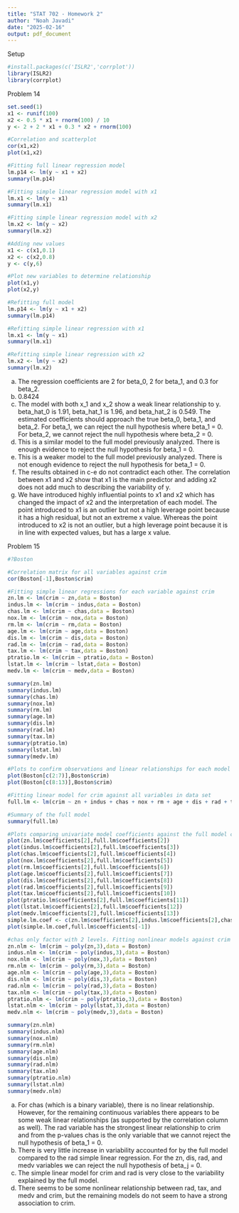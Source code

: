 ---
title: "STAT 702 - Homework 2"
author: "Noah Javadi"
date: "2025-02-16"
output: pdf_document
---

Setup
```{r setup, include=FALSE}
#install.packages(c('ISLR2','corrplot'))
library(ISLR2)
library(corrplot)

```
Problem 14
```{r p14}
set.seed(1)
x1 <- runif(100)
x2 <- 0.5 * x1 + rnorm(100) / 10
y <- 2 + 2 * x1 + 0.3 * x2 + rnorm(100)

#Correlation and scatterplot
cor(x1,x2)
plot(x1,x2)

#Fitting full linear regression model
lm.p14 <- lm(y ~ x1 + x2)
summary(lm.p14)

#Fitting simple linear regression model with x1
lm.x1 <- lm(y ~ x1)
summary(lm.x1)

#Fitting simple linear regression model with x2
lm.x2 <- lm(y ~ x2)
summary(lm.x2)

#Adding new values
x1 <- c(x1,0.1)
x2 <- c(x2,0.8)
y <- c(y,6)

#Plot new variables to determine relationship
plot(x1,y)
plot(x2,y)

#Refitting full model
lm.p14 <- lm(y ~ x1 + x2)
summary(lm.p14)

#Refitting simple linear regression with x1
lm.x1 <- lm(y ~ x1)
summary(lm.x1)

#Refitting simple linear regression with x2
lm.x2 <- lm(y ~ x2)
summary(lm.x2)
```
a) The regression coefficients are 2 for beta_0, 2 for beta_1, and 0.3 for beta_2.
b) 0.8424
c) The model with both x_1 and x_2 show a weak linear relationship to y. beta_hat_0 is 1.91, beta_hat_1 is 1.96, and beta_hat_2 is 0.549. The estimated coefficients should approach the true beta_0, beta_1, and beta_2. For beta_1, we can reject the null hypothesis where beta_1 = 0. For beta_2, we cannot reject the null hypothesis where beta_2 = 0.
d) This is a similar model to the full model previously analyzed. There is enough evidence to reject the null hypothesis for beta_1 = 0. 
e) This is a weaker model to the full model previously analyzed. There is not enough evidence to reject the null hypothesis for beta_1 = 0.
f) The results obtained in c-e do not contradict each other. The correlation between x1 and x2 show that x1 is the main predictor and adding x2 does not add much to describing the variability of y.
g) We have introduced highly influential points to x1 and x2 which has changed the impact of x2 and the interpretation of each model. The point introduced to x1 is an outlier but not a high leverage point because it has a high residual, but not an extreme x value. Whereas the point introduced to x2 is not an outlier, but a high leverage point because it is in line with expected values, but has a large x value.

Problem 15
```{r p15}
#?Boston

#Correlation matrix for all variables against crim
cor(Boston[-1],Boston$crim)

#Fitting simple linear regressions for each variable against crim
zn.lm <- lm(crim ~ zn,data = Boston)
indus.lm <- lm(crim ~ indus,data = Boston)
chas.lm <- lm(crim ~ chas,data = Boston)
nox.lm <- lm(crim ~ nox,data = Boston)
rm.lm <- lm(crim ~ rm,data = Boston)
age.lm <- lm(crim ~ age,data = Boston)
dis.lm <- lm(crim ~ dis,data = Boston)
rad.lm <- lm(crim ~ rad,data = Boston)
tax.lm <- lm(crim ~ tax,data = Boston)
ptratio.lm <- lm(crim ~ ptratio,data = Boston)
lstat.lm <- lm(crim ~ lstat,data = Boston)
medv.lm <- lm(crim ~ medv,data = Boston)

summary(zn.lm)
summary(indus.lm)
summary(chas.lm)
summary(nox.lm)
summary(rm.lm)
summary(age.lm)
summary(dis.lm)
summary(rad.lm)
summary(tax.lm)
summary(ptratio.lm)
summary(lstat.lm)
summary(medv.lm)

#Plots to confirm observations and linear relationships for each model against crim
plot(Boston[c(2:7)],Boston$crim)
plot(Boston[c(8:13)],Boston$crim)

#Fitting linear model for crim against all variables in data set
full.lm <- lm(crim ~ zn + indus + chas + nox + rm + age + dis + rad + tax + ptratio + lstat + medv,data = Boston)

#Summary of the full model
summary(full.lm)

#Plots comparing univariate model coefficients against the full model coefficients
plot(zn.lm$coefficients[2],full.lm$coefficients[2])
plot(indus.lm$coefficients[2],full.lm$coefficients[3])
plot(chas.lm$coefficients[2],full.lm$coefficients[4])
plot(nox.lm$coefficients[2],full.lm$coefficients[5])
plot(rm.lm$coefficients[2],full.lm$coefficients[6])
plot(age.lm$coefficients[2],full.lm$coefficients[7])
plot(dis.lm$coefficients[2],full.lm$coefficients[8])
plot(rad.lm$coefficients[2],full.lm$coefficients[9])
plot(tax.lm$coefficients[2],full.lm$coefficients[10])
plot(ptratio.lm$coefficients[2],full.lm$coefficients[11])
plot(lstat.lm$coefficients[2],full.lm$coefficients[12])
plot(medv.lm$coefficients[2],full.lm$coefficients[13])
simple.lm.coef <- c(zn.lm$coefficients[2],indus.lm$coefficients[2],chas.lm$coefficients[2],nox.lm$coefficients[2],rm.lm$coefficients[2],age.lm$coefficients[2],dis.lm$coefficients[2],rad.lm$coefficients[2],tax.lm$coefficients[2],ptratio.lm$coefficients[2],lstat.lm$coefficients[2],medv.lm$coefficients[2])
plot(simple.lm.coef,full.lm$coefficients[-1])

#chas only factor with 2 levels. Fitting nonlinear models against crim
zn.nlm <- lm(crim ~ poly(zn,3),data = Boston)
indus.nlm <- lm(crim ~ poly(indus,3),data = Boston)
nox.nlm <- lm(crim ~ poly(nox,3),data = Boston)
rm.nlm <- lm(crim ~ poly(rm,3),data = Boston)
age.nlm <- lm(crim ~ poly(age,3),data = Boston)
dis.nlm <- lm(crim ~ poly(dis,3),data = Boston)
rad.nlm <- lm(crim ~ poly(rad,3),data = Boston)
tax.nlm <- lm(crim ~ poly(tax,3),data = Boston)
ptratio.nlm <- lm(crim ~ poly(ptratio,3),data = Boston)
lstat.nlm <- lm(crim ~ poly(lstat,3),data = Boston)
medv.nlm <- lm(crim ~ poly(medv,3),data = Boston)

summary(zn.nlm)
summary(indus.nlm)
summary(nox.nlm)
summary(rm.nlm)
summary(age.nlm)
summary(dis.nlm)
summary(rad.nlm)
summary(tax.nlm)
summary(ptratio.nlm)
summary(lstat.nlm)
summary(medv.nlm)
```
a) For chas (which is a binary variable), there is no linear relationship. However, for the remaining continuous variables there appears to be some weak linear relationships (as supported by the correlation column as well). The rad variable has the strongest linear relationship to crim and from the p-values chas is the only variable that we cannot reject the null hypothesis of beta_1 = 0.
b) There is very little increase in variability accounted for by the full model compared to the rad simple linear regression. For the zn, dis, rad, and medv variables we can reject the null hypothesis of beta_j = 0.
c) The simple linear model for crim and rad is very close to the variability explained by the full model.
d) There seems to be some nonlinear relationship between rad, tax, and medv and crim, but the remaining models do not seem to have a strong association to crim.